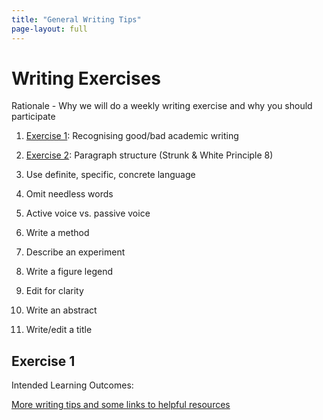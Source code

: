 ```yaml
---
title: "General Writing Tips"
page-layout: full
---
```


# Writing Exercises

Rationale - Why we will do a weekly writing exercise and why you should participate

1.  [Exercise 1](./WritingExercises/WritingExercise1.pptx): Recognising good/bad academic writing

2.  [Exercise 2](./WritingExercises/WritingExercise2.pptx): Paragraph structure (Strunk & White Principle 8)

3.  Use definite, specific, concrete language 

4.  Omit needless words

5.  Active voice vs. passive voice

6.  Write a method

7.  Describe an experiment

8.  Write a figure legend

9.  Edit for clarity

10. Write an abstract

11. Write/edit a title

## Exercise 1

Intended Learning Outcomes:

[More writing tips and some links to helpful resources](writingtips.qmd)
